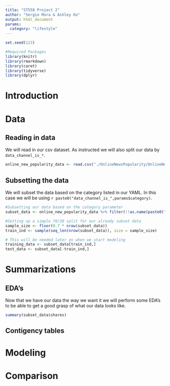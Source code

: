 ```yaml
---
title: "ST558 Project 2"
author: "Sergio Mora & Ashley Ko"
output: html_document
params:
  category: "lifestyle"
---
```




```r
set.seed(123)

#Required Packages
library(knitr)
library(rmarkdown)
library(caret)
library(tidyverse)
library(dplyr)
```  

# Introduction

# Data
## Reading in data
We will read in our csv dataset. As instructed we will also split our data by `data_channel_is_*`.
```r
online_new_popularity_data <- read.csv("./OnlineNewsPopularity/OnlineNewsPopularity.csv")
```

## Subsetting the data
We will subset the data based on the category listed in our YAML. In this case we will be using ``r paste0("data_channel_is_",params$category)``.
```r
#Subsetting our data based on the category parameter
subset_data <- online_new_popularity_data %>% filter(!!as.name(paste0("data_channel_is_",params$category)) == 1) %>% select(-starts_with("data_channel_is"))

#Setting up a simple 70/30 split for our already subset data
sample_size <- floor(0.7 * nrow(subset_data)) 
train_ind <- sample(seq_len(nrow(subset_data)), size = sample_size)

# This will be needed later on when we start modeling
training_data <- subset_data[train_ind,]
test_data <- subset_data[-train_ind,]

```

# Summarizations
## EDA's

Now that we have our data the way we want it we will perform some EDA's to be able to get a good grasp of what our data looks like.

```r
summary(subset_data$shares)
```



## Contigency tables

# Modeling

# Comparison